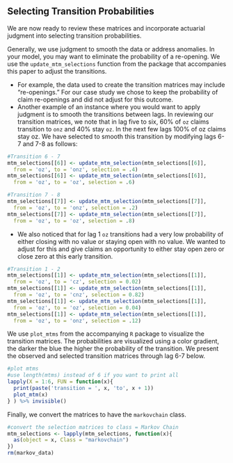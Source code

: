 ## Selecting Transition Probabilities

We are now ready to review these matrices and incorporate actuarial judgment into selecting transition probabilities. 


Generally, we use judgment to smooth the data or address anomalies.  In your model, you may want to eliminate the probability of a re-opening. We use the `update_mtm_selections` function from the package that accompanies this paper to adjust the transitions.

* For example, the data used to create the transition matrices may include "re-openings." For our case study we chose to keep the probability of claim re-openings and did not adjust for this outcome. 
* Another example of an instance where you would want to apply judgment is to smooth the transitions between lags. In reviewing our transition matrices, we note that in lag five to six, 60% of `oz` claims transition to `onz` and 40% stay `oz`. In the next few lags 100% of oz claims stay oz. We have selected to smooth this transition by modifying lags 6-7 and 7-8 as follows:


```r

#Transition 6 - 7
mtm_selections[[6]] <- update_mtm_selection(mtm_selections[[6]], 
  from = 'oz', to = 'onz', selection = .4)
mtm_selections[[6]] <- update_mtm_selection(mtm_selections[[6]], 
  from = 'oz', to = 'oz', selection = .6)

#Transition 7 - 8
mtm_selections[[7]] <- update_mtm_selection(mtm_selections[[7]], 
  from = 'oz', to = 'onz', selection = .2)
mtm_selections[[7]] <- update_mtm_selection(mtm_selections[[7]], 
  from = 'oz', to = 'oz', selection = .8)

```

* We also noticed that for lag 1 `oz` transitions had a very low probability of either closing with no value or staying open with no value. We wanted to adjust for this and give claims an opportunity to either stay open zero or close zero at this early transition. 

```r
#Transition 1 - 2
mtm_selections[[1]] <- update_mtm_selection(mtm_selections[[1]], 
  from = 'oz', to = 'cz', selection = 0.02)
mtm_selections[[1]] <- update_mtm_selection(mtm_selections[[1]], 
  from = 'oz', to = 'cnz', selection = 0.82)
mtm_selections[[1]] <- update_mtm_selection(mtm_selections[[1]], 
  from = 'oz', to = 'oz', selection = 0.04)
mtm_selections[[1]] <- update_mtm_selection(mtm_selections[[1]], 
  from = 'oz', to = 'onz', selection = .12)

```                                           
                                            
We use `plot_mtms` from the accompanying `R` package to visualize the transition matrices. The probabilities are visualized using a color gradient, the darker the blue the higher the probability of the transition. We present the observed and selected transition matrices through lag 6-7 below.


```r

#plot mtms
#use length(mtms) instead of 6 if you want to print all
lapply(X = 1:6, FUN = function(x){
  print(paste('transition = ', x, 'to', x + 1))
  plot_mtm(x)
} ) %>% invisible()

```

Finally, we convert the matrices to have the `markovchain` class.

```r
#convert the selection matrices to class = Markov Chain
mtm_selections <- lapply(mtm_selections, function(x){
  as(object = x, Class = "markovchain")
})
rm(markov_data)
```